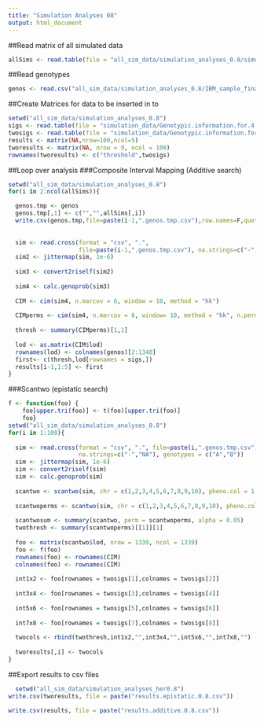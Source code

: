 ```yaml
---
title: "Simulation Analyses 08"
output: html_document
---
```


##Read matrix of all simulated data
```r
allSims <- read.table(file = "all_sim_data/simulation_analyses_0.8/simulation_data/Simulated.Data.100.Reps.Herit.0.8.txt",header=T,stringsAsFactors=F)
```

##Read genotypes
```r
genos <- read.csv("all_sim_data/simulation_analyses_0.8/IBM_sample_final1.csv",header=T,stringsAsFactors=F,na.strings=c("-","NA"))
```

##Create Matrices for data to be inserted in to
```r
setwd("all_sim_data/simulation_analyses_0.8")
sigs <- read.table(file = "simulation_data/Genotypic.information.for.4.Additive.QTN.txt",stringsAsFactors=F,header=T)[,1]
twosigs <- read.table(file = "simulation_data/Genotypic.information.for.4.Epistatic.QTN.txt",stringsAsFactors=F,header=T)[,1]
results <- matrix(NA,nrow=100,ncol=5)
tworesults <- matrix(NA, nrow = 9, ncol = 100)
rownames(tworesults) <- c("threshold",twosigs)
```
##Loop over analysis
###Composite Interval Mapping (Additive search)
```r
setwd("all_sim_data/simulation_analyses_0.8")
for(i in 2:ncol(allSims)){

  genos.tmp <- genos
  genos.tmp[,1] <- c("","",allSims[,i])
  write.csv(genos.tmp,file=paste(i-1,".genos.tmp.csv"),row.names=F,quote=F)
  
  
  sim <- read.cross(format = "csv", ".", 
                    file=paste(i-1,".genos.tmp.csv"), na.strings=c("-","NA"), genotypes = c("A","B"))
  sim2 <- jittermap(sim, 1e-6)
  
  sim3 <- convert2riself(sim2)
  
  sim4 <- calc.genoprob(sim3)
  
  CIM <- cim(sim4, n.marcov = 6, window = 10, method = "hk")
  
  CIMperms <- cim(sim4, n.marcov = 6, window= 10, method = "hk", n.perm = 100)
  
  thresh <- summary(CIMperms)[1,1]
  
  lod <- as.matrix(CIM$lod)
  rownames(lod) <- colnames(genos)[2:1340]
  first<- c(thresh,lod[rownames = sigs,])
  results[i-1,1:5] <- first
}
```
###Scantwo (epistatic search)
```r
f <- function(foo) {
    foo[upper.tri(foo)] <- t(foo)[upper.tri(foo)]
    foo}
setwd("all_sim_data/simulation_analyses_0.8")
for(i in 1:100){
  
  sim <- read.cross(format = "csv", ".", file=paste(i,".genos.tmp.csv"),
                    na.strings=c("-","NA"), genotypes = c("A","B"))
  sim <- jittermap(sim, 1e-6)
  sim <- convert2riself(sim)
  sim <- calc.genoprob(sim)
  
  scantwo <- scantwo(sim, chr = c(1,2,3,4,5,6,7,8,9,10), pheno.col = 1, model = "normal", method = "hk", addcovar = NULL, intcovar = NULL, weights = NULL, use = "all.obs")
  
  scantwoperms <- scantwo(sim, chr = c(1,2,3,4,5,6,7,8,9,10), pheno.col = 1, model = "normal", method = "hk", addcovar = NULL, intcovar = NULL, weights = NULL, use = "all.obs", n.perm = 100)
  
  scantwosum <- summary(scantwo, perm = scantwoperms, alpha = 0.05)
  twothresh <- summary(scantwoperms)[[1]][1]
  
  foo <- matrix(scantwo$lod, nrow = 1339, ncol = 1339)
  foo <- f(foo)
  rownames(foo) <- rownames(CIM)
  colnames(foo) <- rownames(CIM)
  
  int1x2 <- foo[rownames = twosigs[1],colnames = twosigs[2]]
  
  int3x4 <- foo[rownames = twosigs[3],colnames = twosigs[4]]
  
  int5x6 <- foo[rownames = twosigs[5],colnames = twosigs[6]]
  
  int7x8 <- foo[rownames = twosigs[7],colnames = twosigs[8]]
  
  twocols <- rbind(twothresh,int1x2,"",int3x4,"",int5x6,"",int7x8,"") 
  
  tworesults[,i] <- twocols
}
```

##Export results to csv files
```r
  setwd("all_sim_data/simulation_analyses_her0.8")
write.csv(tworesults, file = paste("results.epistatic.0.8.csv"))

write.csv(results, file = paste("results.additive.0.8.csv"))
```
